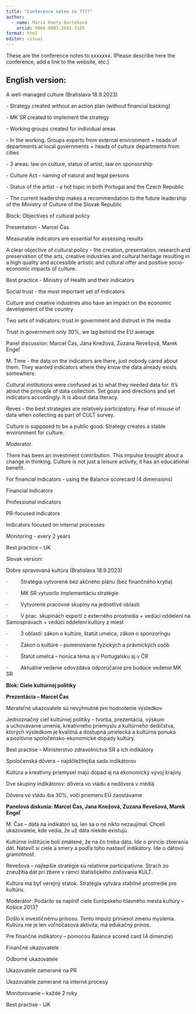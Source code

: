 ```yaml
---
title: "Conference notes to ????"
author: 
  - name: Mária Kmety Barteková
    orcid: 0000-0003-2691-3185
format: html
editor: visual
---
```


These are the conference notes to xxxxxxx. (Please describe here the conference, add a link to the website, etc.)

## English version:

A well-managed culture (Bratislava 18.9.2023)

\- Strategy created without an action plan (without financial backing)

\- MK SR created to implement the strategy

\- Working groups created for individual areas

\- In the working. Groups experts from external environment + heads of departments at local governments + heads of culture departments from cities

\- 3 areas: law on culture, status of artist, law on sponsorship

\- Culture Act - naming of natural and legal persons

\- Status of the artist - a hot topic in both Portugal and the Czech Republic

\- The current leadership makes a recommendation to the future leadership of the Ministry of Culture of the Slovak Republic

Block: Objectives of cultural policy

Presentation - Marcel Čas

Measurable indicators are essential for assessing results

A clear objective of cultural policy - the creation, presentation, research and preservation of the arts, creative industries and cultural heritage resulting in a high quality and accessible artistic and cultural offer and positive socio-economic impacts of culture.

Best practice - Ministry of Health and their indicators

Social trust - the most important set of indicators

Culture and creative industries also have an impact on the economic development of the country

Two sets of indicators: trust in government and distrust in the media

Trust in government only 30%, we lag behind the EU average

Panel discussion: Marcel Čas, Jana Knežová, Zuzana Revešová, Marek Engeľ

M. Time - the data on the indicators are there, just nobody cared about them. They wanted indicators where they know the data already exists somewhere.

Cultural institutions were confused as to what they needed data for. It's about the principle of data collection. Set goals and directions and set indicators accordingly. It is about data literacy.

Reves - the best strategies are relatively participatory. Fear of misuse of data when collecting as part of CULT survey.

Culture is supposed to be a public good. Strategy creates a stable environment for culture.

Moderator.

There has been an investment contribution. This impulse brought about a change in thinking. Culture is not just a leisure activity, it has an educational benefit.

For financial indicators - using the Balance scorecard (4 dimensions)

Financial indicators

Professional indicators

PR-focused indicators

Indicators focused on internal processes

Monitoring - every 2 years

Best practice -- UK

Slovak version:

Dobre spravovaná kultúra (Bratislava 18.9.2023) 

·         Stratégia vytvorené bez akčného plánu (bez finančného krytia) 

·         MK SR vytvorilo implementáciu stratégie 

·         Vytvorené pracovné skupiny na jednotlivé oblasti 

·         V prac. skupinách experti z externého prostredia + vedúci oddelení na Samosprávach + vedúci oddelení kultúry z miest 

·         3 oblasti: zákon o kultúre, štatút umelca, zákon o sponzoringu 

·         Zákon o kultúre -- pomenovanie fyzických a právnických osôb 

·         Štatút umelca -- horúca téma aj v Portugalsku aj v ČR 

·         Aktuálne vedenie odovzdáva odporúčanie pre budúce vedenie MK SR 

**Blok: Ciele kultúrnej politiky**

**Prezentácia -- Marcel Čas**

Merateľné ukazovatele sú nevyhnutné pre hodnotenie výsledkov

Jednoznačný cieľ kultúrnej politiky -- tvorba, prezentácia, výskum a uchovávanie umenia, kreatívneho priemyslu a kultúrneho dedičstva, ktorých výsledkom je kvalitná a dostupná umelecká a kultúrna ponuka a pozitívne spoločensko-ekonomické dopady kultúry.

Best practise -- Ministerstvo zdravotníctva SR a ich indikátory

Spoločenská dôvera -- najdôležitejšia sada indikátorov

Kultúra a kreatívny priemysel majú dopad aj na ekonomický vývoj krajiny

Dve skupiny indikátorov: dôvera vo vládu a nedôvera v médiá

Dôvera vo vládu iba 30%, voči priemeru EÚ zaostávame

**Panelová diskusia: Marcel Čas, Jana Knežová, Zuzana Revešová, Marek Engeľ**

M. Čas -- dáta na indikátori sú, len sa o ne nikto nezaujímal. Chceli ukazovatele, kde vedia, že už dáta niekde existujú.

Kultúrne inštitúcie boli zmätené, že na čo treba dáta. Ide o princíp zbierania dát. Nataviť si ciele a smery a podľa toho nastaviť indikátory. Ide o dátovú gramotnosť.

Revešová -- najlepšie stratégie sú relatívne participatívne. Strach zo zneužitia dát pri zbere v rámci štatistického zisťovania KULT.

Kultúra má byť verejný statok. Stratégia vytvára stabilné prostredie pre kultúru.

Moderátor: Podarilo sa naplniť ciele Európskeho hlavného mesta kultúry -- Košice 2013?

Došlo k investičnému prínosu. Tento impulz priniesol zmenu myslenia. Kultúra nie je len voľnočasová aktivita, má edukačný prínos.

Pre finančné indikátory -- pomocou Balance scored card (4 dimenzie)

Finančné ukazovatele

Odborné ukazovatele

Ukazovatele zamerané na PR

Ukazovatele zamerané na interné procesy

Monitorovanie -- každé 2 roky

Best practise - UK
